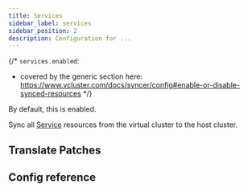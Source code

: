 ```yaml
---
title: Services
sidebar_label: services
sidebar_position: 2
description: Configuration for ...
---
```



{/*
`services.enabled`:
- covered by the generic section here: https://www.vcluster.com/docs/syncer/config#enable-or-disable-synced-resources
*/}

By default, this is enabled.

Sync all [Service](https://kubernetes.io/docs/concepts/services-networking/service/) resources from the virtual cluster to the host cluster.


## Translate Patches
<TranslatePatches resource="services" path="spec.ports[*].name" />

## Config reference
<DisableResourceWarning/>

<Services/>
